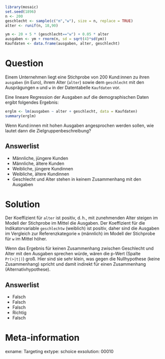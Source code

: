 ```r
library(mosaic)
set.seed(1896)
n <- 200
geschlecht <- sample(c("m","w"), size = n, replace = TRUE)
alter <- runif(n, 18,90)

ym <- 20 + 5 * (geschlecht=="w") + 0.05 * alter
ausgaben <- ym + rnorm(n, sd = sqrt(4)*sd(ym))
Kaufdaten <- data.frame(ausgaben, alter, geschlecht)
```

Question
========

Einem Unternehmen liegt eine Stichprobe von 200 Kund:innen zu ihren `ausgaben` (in Euro), ihrem Alter (`alter`) sowie dem `geschlecht` mit den Ausprägungen `m` und `w` in der Datentabelle `Kaufdaten` vor.

Eine lineare Regression der Ausgaben auf die demographischen Daten ergibt folgendes Ergebnis:

```r
erglm <- lm(ausgaben ~ alter + geschlecht, data = Kaufdaten)
summary(erglm)
```


Wenn Kund:innen mit hohen Ausgaben angesprochen werden sollen, wie lautet dann die Zielgruppenbeschreibung?


Answerlist
----------
* Männliche, jüngere Kunden
* Männliche, ältere Kunden
* Weibliche, jüngere Kundinnen
* Weibliche, ältere Kundinnen
* Geschlecht und Alter stehen in keinem Zusammenhang mit den Ausgaben


Solution
========

Der Koeffizient für `alter` ist positiv, d.$\,$h., mit zunehmenden Alter steigen im Modell der Stichprobe im Mittel die Ausgaben.
Der Koeffizient für die Indikatorvariable `geschlechtw` (weiblich) ist positiv, daher sind die Ausgaben im Vergleich zur Referenzkategorie `m` (männlich) im Modell der Stichprobe für `w` im Mittel höher.

Wenn das Ergebnis für keinen Zusammenhang zwischen Geschlecht und Alter mit den Ausgaben sprechen würde, wären die p-Wert (Spalte `Pr(>|t|)`) groß. Hier sind sie sehr klein, was gegen die Nullhypothese (keine Zusammenhang) spricht und damit indirekt für einen Zusammenhang (Alternativhypothese).

Answerlist
----------
* Falsch
* Falsch
* Falsch
* Richtig
* Falsch

Meta-information
================
exname: Targeting
extype: schoice
exsolution: 00010
